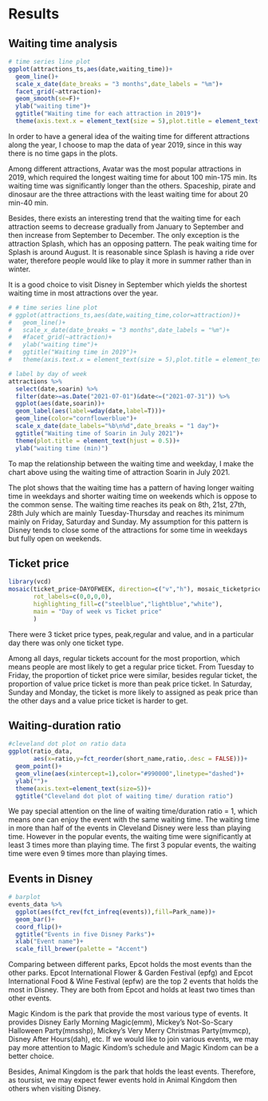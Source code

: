 # Results



## Waiting time analysis

```r
# time series line plot
ggplot(attractions_ts,aes(date,waiting_time))+
  geom_line()+
  scale_x_date(date_breaks = "3 months",date_labels = "%m")+
  facet_grid(~attraction)+
  geom_smooth(se=F)+
  ylab("waiting time")+
  ggtitle("Waiting time for each attraction in 2019")+
  theme(axis.text.x = element_text(size = 5),plot.title = element_text(hjust = 0.5))
```

In order to have a general idea of the waiting time for different attractions along the year, I choose to map the data of year 2019, since in this way there is no time gaps in the plots.

Among different attractions, Avatar was the most popular attractions in 2019, which required the longest waiting time for about 100 min-175 min. Its waiting time was significantly longer than the others. Spaceship, pirate and dinosaur are the three attractions with the least waiting time for about 20 min-40 min. 

Besides, there exists an interesting trend that the waiting time for each attraction seems to decrease gradually from January to September and then increase from September to December. The only exception is the attraction Splash, which has an opposing pattern. The peak waiting time for Splash is around August. It is reasonable since Splash is having a ride over water, therefore people would like to play it more in summer rather than in winter.

It is a good choice to visit Disney in September which yields the shortest waiting time in most attractions over the year.


```r
# # time series line plot
# ggplot(attractions_ts,aes(date,waiting_time,color=attraction))+
#   geom_line()+
#   scale_x_date(date_breaks = "3 months",date_labels = "%m")+
#   #facet_grid(~attraction)+
#   ylab("waiting time")+
#   ggtitle("Waiting time in 2019")+
#   theme(axis.text.x = element_text(size = 5),plot.title = element_text(hjust = 0.5))
```



```r
# label by day of week
attractions %>% 
  select(date,soarin) %>% 
  filter(date>=as.Date("2021-07-01")&date<=("2021-07-31")) %>% 
  ggplot(aes(date,soarin))+
  geom_label(aes(label=wday(date,label=T)))+
  geom_line(color="cornflowerblue")+
  scale_x_date(date_labels="%b\n%d",date_breaks = "1 day")+
  ggtitle("Waiting time of Soarin in July 2021")+
  theme(plot.title = element_text(hjust = 0.5))+
  ylab("waiting time (min)")
```
To map the relationship between the waiting time and weekday, I make the chart above using the waiting time of attraction Soarin in July 2021. 

The plot shows that the waiting time has a pattern of having longer waiting time in weekdays and shorter waiting time on weekends which is oppose to the common sense. The waiting time reaches its peak on 8th, 21st, 27th, 28th July which are mainly Tuesday-Thursday and reaches its minimum mainly on Friday, Saturday and Sunday. My assumption for this pattern is Disney tends to close some of the attractions for some time in weekdays but fully open on weekends.

## Ticket price

```r
library(vcd)
mosaic(ticket_price~DAYOFWEEK, direction=c("v","h"), mosaic_ticketprice,
       rot_labels=c(0,0,0,0),
       highlighting_fill=c("steelblue","lightblue","white"),
       main = "Day of week vs Ticket price"
       )
```
There were 3 ticket price types, peak,regular and value, and in a particular day there was only one ticket type. 

Among all days, regular tickets account for the most proportion, which means people are most likely to get a regular price ticket. From Tuesday to Friday, the proportion of ticket price were similar, besides regular ticket, the proportion of value price ticket is more than peak price ticket. In Saturday, Sunday and Monday, the ticket is more likely to assigned as peak price than the other days and a value price ticket is harder to get.

## Waiting-duration ratio

```r
#cleveland dot plot on ratio data
ggplot(ratio_data,
       aes(x=ratio,y=fct_reorder(short_name,ratio,.desc = FALSE)))+
  geom_point()+
  geom_vline(aes(xintercept=1),color="#990000",linetype="dashed")+
  ylab("")+
  theme(axis.text=element_text(size=5))+
  ggtitle("Cleveland dot plot of waiting time/ duration ratio")
```
We pay special attention on the line of waiting time/duration ratio = 1, which means one can enjoy the event with the same waiting time. The waiting time in more than half of the events in Cleveland Disney were less than playing time. However in the popular events, the waiting time were significantly at least 3 times more than playing time. The first 3 popular events, the waiting time were even 9 times more than playing times. 

## Events in Disney

```r
# barplot 
events_data %>% 
  ggplot(aes(fct_rev(fct_infreq(events)),fill=Park_name))+
  geom_bar()+
  coord_flip()+
  ggtitle("Events in five Disney Parks")+
  xlab("Event name")+
  scale_fill_brewer(palette = "Accent")
```

Comparing between different parks, Epcot holds the most events than the other parks. Epcot International Flower & Garden Festival (epfg) and Epcot International Food & Wine Festival (epfw) are the top 2 events that holds the most in Disney. They are both from Epcot and holds at least two times than other events. 

Magic Kindom is the park that provide the most various type of events. It provides Disney Early Morning Magic(emm), Mickey's Not-So-Scary Halloween Party(mnsshp), Mickey's Very Merry Christmas Party(mvmcp), Disney After Hours(dah), etc. If we would like to join various events, we may pay more attention to Magic Kindom's schedule and Magic Kindom can be a better choice.

Besides, Animal Kingdom is the park that holds the least events. Therefore, as toursist, we may expect fewer events hold in Animal Kingdom then others when visiting Disney.


